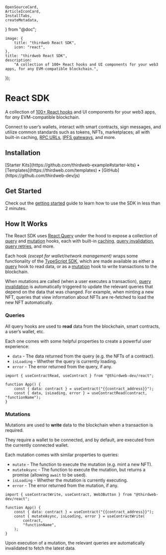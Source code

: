 	OpenSourceCard,
	ArticleIconCard,
	InstallTabs,
	createMetadata,
} from "@doc";

	image: {
		title: "thirdweb React SDK",
		icon: "react",
	},
	title: "thirdweb React SDK",
	description:
		"A collection of 100+ React hooks and UI components for your web3 apps, for any EVM-compatible blockchain.",
});

# React SDK

A collection of [100+ React hooks](/references/react/v4/hooks) and UI components for your web3 apps, for <i>any</i> EVM-compatible blockchain.

Connect to user&rsquo;s wallets, interact with smart contracts, sign
messages, and utilize common standards such as tokens, NFTs, marketplaces; all with built-in caching, [RPC URLs](/glossary/rpc), [IPFS gateways](/glossary/ipfs), and more.

<OpenSourceCard
	title="React SDK"
	href="https://github.com/thirdweb-dev/js/tree/main/packages/react"
/>

## Installation

<InstallTabs
	thirdwebInstallSupported
	npm="npm i @thirdweb-dev/react @thirdweb-dev/sdk ethers@^5"
	yarn="yarn add @thirdweb-dev/react @thirdweb-dev/sdk ethers@^5"
	pnpm="pnpm i @thirdweb-dev/react @thirdweb-dev/sdk ethers@^5"
/>

<div className="flex gap-3">
	[Starter Kits](https://github.com/thirdweb-example#starter-kits) •
	[Templates](https://thirdweb.com/templates) •
	[GitHub](https://github.com/thirdweb-dev/js)
</div>

## Get Started

Check out the [getting started](/react/v4/getting-started) guide to learn how to use the SDK in less than 2 minutes.

<ArticleIconCard
	href="/react/v4/getting-started"
	icon={GraduationCap}
	title="Get started with the React SDK"
/>

## How It Works

The React SDK uses [React Query](https://tanstack.com/query/v4/docs/react/overview) under the hood to
expose a collection of [query](https://tanstack.com/query/v4/docs/react/guides/queries) and [mutation](https://tanstack.com/query/v4/docs/react/guides/mutations)
hooks, each with built-in [caching](https://tanstack.com/query/v4/docs/react/guides/caching),
[query invalidation](https://tanstack.com/query/v4/docs/react/guides/query-invalidation), [query retries](https://tanstack.com/query/v4/docs/react/guides/query-retries),
and more.

Each hook _(except for wallet/network management)_ wraps some functionality of the [TypeScript SDK](/typescript/latest),
which are made available as either a [query](https://tanstack.com/query/v4/docs/react/guides/queries) hook to read data,
or as a [mutation](https://tanstack.com/query/v4/docs/react/guides/mutations) hook to write transactions to the blockchain.

When mutations are called (when a user executes a transaction), [query invalidation](https://tanstack.com/query/v4/docs/react/guides/query-invalidation) is automatically triggered
to update the relevant queries that depend on the data that was changed. For example, when minting a new NFT, queries that view information about
NFTs are re-fetched to load the new NFT automatically.

### Queries

All query hooks are used to **read** data from the blockchain, smart contracts, a user&rsquo;s wallet, etc.

Each one comes with some helpful properties to create a powerful user experience:

- `data` - The data returned from the query (e.g. the NFTs of a contract).
- `isLoading` - Whether the query is currently loading.
- `error` - The error returned from the query, if any.

```tsx
import { useContractRead, useContract } from "@thirdweb-dev/react";

function App() {
	const { data: contract } = useContract("{{contract_address}}");
	const { data, isLoading, error } = useContractRead(contract, "functionName");
}
```

### Mutations

Mutations are used to **write** data to the blockchain when a transaction is required.

They require a wallet to be connected, and by default, are executed from the currently connected wallet.

Each mutation comes with similar properties to queries:

- `mutate` - The function to execute the mutation (e.g. mint a new NFT).
- `mutateAsync` - The function to execute the mutation, but returns a promise (allowing `await` to be used).
- `isLoading` - Whether the mutation is currently executing.
- `error` - The error returned from the mutation, if any.

```tsx
import { useContractWrite, useContract, Web3Button } from "@thirdweb-dev/react";

function App() {
	const { data: contract } = useContract("{{contract_address}}");
	const { mutateAsync, isLoading, error } = useContractWrite(
		contract,
		"functionName",
	);
}
```

Upon execution of a mutation, the relevant queries are automatically invalidated to fetch the latest data.
